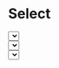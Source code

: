 
<Meta title="Components/Select" component={Select} />

# Select

<Canvas>
  <Story name="default">
    <div style={{ maxWidth: '400px' }}>
      <Select
        options={[
          {
            value: 'option-1',
            label: 'Option 1',
          },
          {
            value: 'option-1',
            label: 'Option 2',
          },
        ]}
        onChange={action('Select onChange triggered')}
        size={boolean('Small', false) ? 'small' : 'normal'}
      />
    </div>
  </Story>
</Canvas>

<Canvas>
  <Story name="with selected option">
    <div style={{ maxWidth: '400px' }}>
      <Select
        options={[
          {
            value: 'option-1',
            label: 'Option 1',
          },
          {
            value: 'option-1',
            label: 'Option 2',
          },
        ]}
        value={{
          value: 'option-1',
          label: 'Option 1',
        }}
        onChange={action('Select onChange triggered')}
        size={boolean('Small', false) ? 'small' : 'normal'}
      />
    </div>
  </Story>
</Canvas>

<Canvas>
  <Story name="with label">
    <div style={{ maxWidth: '400px' }}>
      <Select
        label="This is a label"
        options={[
          {
            value: 'option-1',
            label: 'Option 1',
          },
          {
            value: 'option-1',
            label: 'Option 2',
          },
        ]}
        value={{
          value: 'option-1',
          label: 'Option 1',
        }}
        onChange={action('Select onChange triggered')}
        size={boolean('Small', false) ? 'small' : 'normal'}
      />
    </div>
  </Story>
</Canvas>

<Canvas>
  <Story name="disabled">
    <div style={{ maxWidth: '400px' }}>
      <Select
        options={[
          {
            value: 'option-1',
            label: 'Option 1',
          },
          {
            value: 'option-1',
            label: 'Option 2',
          },
        ]}
        value={{
          value: 'option-1',
          label: 'Option 1',
        }}
        onChange={action('Select onChange triggered')}
        size={boolean('Small', false) ? 'small' : 'normal'}
        disabled={true}
      />
    </div>
  </Story>
</Canvas>

<Props of={Select} />
